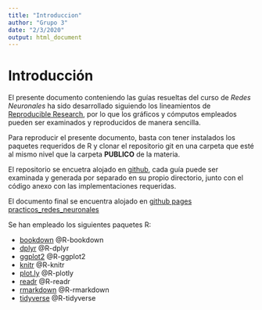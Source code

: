 ```yaml
---
title: "Introduccion"
author: "Grupo 3"
date: "2/3/2020"
output: html_document
---
```


# Introducción {-}

El presente documento conteniendo las guías resueltas del curso de *Redes Neuronales* ha sido desarrollado siguiendo los lineamientos de [Reproducible Research](https://en.wikipedia.org/wiki/Reproducibility#Reproducible_research), por lo que los gráficos y cómputos empleados pueden ser examinados y reproducidos de manera sencilla.

Para reproducir el presente documento, basta con tener instalados los paquetes requeridos de R y clonar el repositorio git en una carpeta que esté al mismo nivel que la carpeta **PUBLICO** de la materia.

El repositorio se encuetra alojado en [github](https://github.com/mineria-datos/practicos_redes_neuronales), cada guía puede ser examinada y generada por separado en su propio directorio, junto con el código anexo con las implementaciones requeridas.

El documento final se encuentra alojado en [github pages practicos_redes_neuronales](https://mineria-datos.github.io/practicos_redes_neuronales)  

Se han empleado los siguientes paquetes R:

* [bookdown](https://bookdown.org/) @R-bookdown
* [dplyr](https://dplyr.tidyverse.org/) @R-dplyr
* [ggplot2](https://ggplot2.tidyverse.org/) @R-ggplot2
* [knitr](https://yihui.org/knitr/) @R-knitr
* [plot.ly](https://plot.ly/) @R-plotly
* [readr](https://readr.tidyverse.org/) @R-readr
* [rmarkdown](https://rmarkdown.rstudio.com/) @R-rmarkdown
* [tidyverse](https://www.tidyverse.org/) @R-tidyverse
